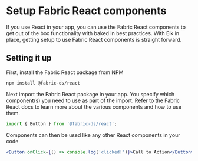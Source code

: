 # Setup Fabric React components

If you use React in your app, you can use the Fabric React components to get out
of the box functionality with baked in best practices. With Eik in place,
getting setup to use Fabric React components is straight forward.

## Setting it up

First, install the Fabric React package from NPM

```sh
npm install @fabric-ds/react
```

Next import the Fabric React package in your app. You specify which component(s)
you need to use as part of the import. Refer to the Fabric React docs to learn
more about the various components and how to use them.

```js
import { Button } from '@fabric-ds/react';
```

Components can then be used like any other React components in your code

```jsx
<Button onClick={() => console.log('clicked!')}>Call to Action</Button>
```
